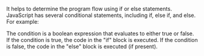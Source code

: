 
It helps to determine the program flow using if or else statements. JavaScript has several conditional statements, including if, else if, and else. For example:

<CodePreview code={conditionalsCode} />

The condition is a boolean expression that evaluates to either true or false. If
the condition is true, the code in the "if" block is executed. If the condition is
false, the code in the "else" block is executed (if present).
